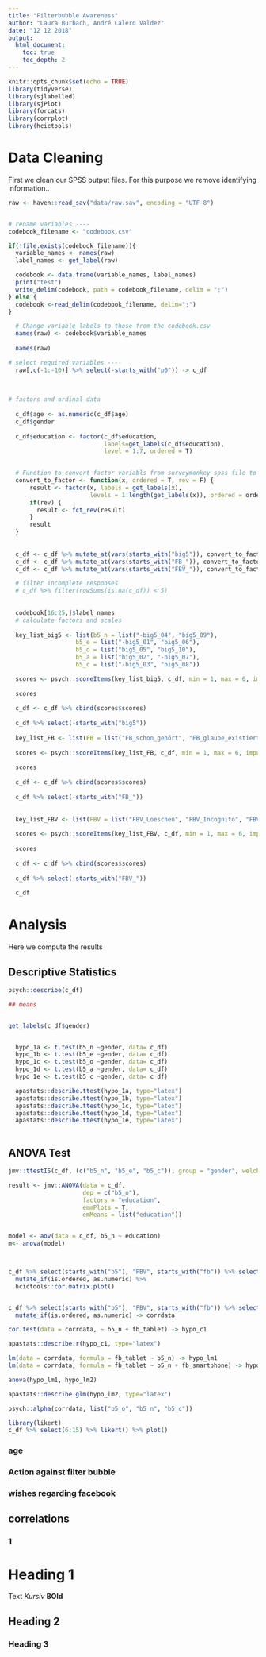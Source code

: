 ```yaml
---
title: "Filterbubble Awareness"
author: "Laura Burbach, André Calero Valdez"
date: "12 12 2018"
output: 
  html_document:
    toc: true
    toc_depth: 2
---
```


```r
knitr::opts_chunk$set(echo = TRUE)
library(tidyverse)
library(sjlabelled)
library(sjPlot)
library(forcats)
library(corrplot)
library(hcictools)
```

# Data Cleaning
First we clean our SPSS output files. For this purpose we remove identifying information..

```r
raw <- haven::read_sav("data/raw.sav", encoding = "UTF-8")


# rename variables ---- 
codebook_filename <- "codebook.csv"

if(!file.exists(codebook_filename)){
  variable_names <- names(raw)
  label_names <- get_label(raw)

  codebook <- data.frame(variable_names, label_names)
  print("test")
  write_delim(codebook, path = codebook_filename, delim = ";")
} else {
  codebook <-read_delim(codebook_filename, delim=";")
}

  # Change variable labels to those from the codebook.csv
  names(raw) <- codebook$variable_names
  
  names(raw)

# select required variables ----
  raw[,c(-1:-10)] %>% select(-starts_with("p0")) -> c_df
  
  
  
# factors and ordinal data
  
  c_df$age <- as.numeric(c_df$age)
  c_df$gender
 
  c_df$education <- factor(c_df$education, 
                           labels=get_labels(c_df$education), 
                           level = 1:7, ordered = T)

  
  # Function to convert factor variabls from surveymonkey spss file to usable factors
  convert_to_factor <- function(x, ordered = T, rev = F) {
      result <- factor(x, labels = get_labels(x), 
                       levels = 1:length(get_labels(x)), ordered = ordered )
      if(rev) {
        result <- fct_rev(result)
      }
      result
  }
  
  
  c_df <- c_df %>% mutate_at(vars(starts_with("big5")), convert_to_factor, rev = T )
  c_df <- c_df %>% mutate_at(vars(starts_with("FB_")), convert_to_factor, rev = T ) 
  c_df <- c_df %>% mutate_at(vars(starts_with("FBV_")), convert_to_factor, rev = T )

  # filter incomplete responses
  # c_df %>% filter(rowSums(is.na(c_df)) < 5)
  
  
  codebook[16:25,]$label_names
  # calculate factors and scales
  
  key_list_big5 <- list(b5_n = list("-big5_04", "big5_09"),
                   b5_e = list("-big5_01", "big5_06"),
                   b5_o = list("big5_05", "big5_10"),
                   b5_a = list("big5_02", "-big5_07"),
                   b5_c = list("-big5_03", "big5_08"))

  scores <- psych::scoreItems(key_list_big5, c_df, min = 1, max = 6, impute = "mean")  
  
  scores
  
  c_df <- c_df %>% cbind(scores$scores) 
  
  c_df %>% select(-starts_with("big5"))
  
  key_list_FB <- list(FB = list("FB_schon_gehört", "FB_glaube_existiert", "FB_betrifft_persönlich", "FB_Problem", "FB_interessante_Beiträge", "FB_bewusstes_Vorgehen"))
  
  scores <- psych::scoreItems(key_list_FB, c_df, min = 1, max = 6, impute = "mean")  
  
  scores
  
  c_df <- c_df %>% cbind(scores$scores) 
  
  c_df %>% select(-starts_with("FB_"))
  
  
  key_list_FBV <- list(FBV = list("FBV_Loeschen", "FBV_Incognito", "FBV_Vielfalt_erzwingen", "FBV_Explorer", "FBV_deabonnieren"))
  
  scores <- psych::scoreItems(key_list_FBV, c_df, min = 1, max = 6, impute = "mean")
  
  scores
  
  c_df <- c_df %>% cbind(scores$scores) 
  
  c_df %>% select(-starts_with("FBV_"))
  
  c_df

```

# Analysis
Here we compute the results

## Descriptive Statistics
```r
psych::describe(c_df)
```

```r
## means


get_labels(c_df$gender)


  hypo_1a <- t.test(b5_n ~gender, data= c_df)
  hypo_1b <- t.test(b5_e ~gender, data= c_df)
  hypo_1c <- t.test(b5_o ~gender, data= c_df)
  hypo_1d <- t.test(b5_a ~gender, data= c_df)
  hypo_1e <- t.test(b5_c ~gender, data= c_df)

  apastats::describe.ttest(hypo_1a, type="latex")
  apastats::describe.ttest(hypo_1b, type="latex")
  apastats::describe.ttest(hypo_1c, type="latex")  
  apastats::describe.ttest(hypo_1d, type="latex")  
  apastats::describe.ttest(hypo_1e, type="latex")  
  

```

## ANOVA Test

```r

jmv::ttestIS(c_df, (c("b5_n", "b5_e", "b5_c")), group = "gender", welchs = T, norm = T)

result <- jmv::ANOVA(data = c_df, 
                     dep = c("b5_o"), 
                     factors = "education", 
                     emmPlots = T, 
                     emMeans = list("education"))


model <- aov(data = c_df, b5_n ~ education)
m<- anova(model)



c_df %>% select(starts_with("b5"), "FBV", starts_with("fb")) %>% select(1:10) %>% 
  mutate_if(is.ordered, as.numeric) %>% 
  hcictools::cor.matrix.plot()


c_df %>% select(starts_with("b5"), "FBV", starts_with("fb")) %>% select(1:10) %>% 
  mutate_if(is.ordered, as.numeric) -> corrdata

cor.test(data = corrdata, ~ b5_n + fb_tablet) -> hypo_c1

apastats::describe.r(hypo_c1, type="latex")

lm(data = corrdata, formula = fb_tablet ~ b5_n) -> hypo_lm1
lm(data = corrdata, formula = fb_tablet ~ b5_n + fb_smartphone) -> hypo_lm2

anova(hypo_lm1, hypo_lm2)

apastats::describe.glm(hypo_lm2, type="latex")

psych::alpha(corrdata, list("b5_o", "b5_n", "b5_c"))

library(likert)
c_df %>% select(6:15) %>% likert() %>% plot()

```



### age



### Action against filter bubble 


### wishes regarding facebook



## correlations

### 1






# Heading 1
Text  *Kursiv* **BOld**

## Heading 2

### Heading 3





